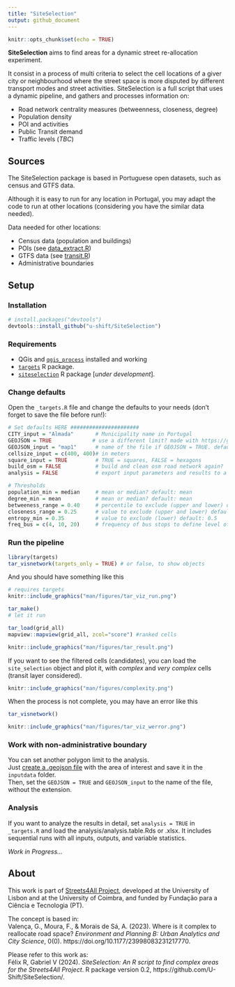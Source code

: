 ```yaml
---
title: "SiteSelection"
output: github_document
---
```


```r
knitr::opts_chunk$set(echo = TRUE)
```

**SiteSelection** aims to find areas for a dynamic street re-allocation experiment.

It consist in a process of multi criteria to select the cell locations of a giver city or neighbourhood where the street space is more disputed by different transport modes and street activities. 
SiteSelection is a full script that uses a dynamic pipeline, and gathers and processes information on:

* Road network centrality measures (betweenness, closeness, degree)
* Population density
* POI and activities
* Public Transit demand
* Traffic levels (_TBC_)

## Sources

The SiteSelection package is based in Portuguese open datasets, such as census and GTFS data.

Although it is easy to run for any location in Portugal, you may adapt the code to run at other locations (considering you have the similar data needed).

Data needed for other locations:

* Census data (population and buildings)
* POIs (see [data_extract.R](https://github.com/U-Shift/SiteSelection/blob/fc0bce07acf3b60ce0bfe1d26511acd7c2d5c083/code/data_extract.R#L146))
* GTFS data (see [transit.R](https://github.com/U-Shift/SiteSelection/blob/main/code/transit.R))
* Administrative boundaries


## Setup

### Installation

```r
# install.packages("devtools")
devtools::install_github("u-shift/SiteSelection")
```


### Requirements

*   QGis and [`qgis_process`](https://r-spatial.github.io/qgisprocess/) installed and working
*   [`targets`](https://books.ropensci.org/targets/) R package.
*   [`siteselection`]() R package [_under development_].

### Change defaults

Open the `_targets.R` file and change the defaults to your needs (don't forget to save the file before run!):

```r
# Set defaults HERE ######################
CITY_input = "Almada"       # Municipality name in Portugal
GEOJSON = TRUE             # use a different limit? made with https://geojson.io/ and saved in inputdata/*.geojson
GEOJSON_input = "map1"      # name of the file if GEOJSON = TRUE. default: "map1"
cellsize_input = c(400, 400)# in meters
square_input = TRUE         # TRUE = squares, FALSE = hexagons
build_osm = FALSE           # build and clean osm road network again?
analysis = FALSE            # export input parameters and results to a xls file? default: FALSE

# Thresholds
population_min = median     # mean or median? default: mean
degree_min = mean           # mean or median? default: mean
betweeness_range = 0.40     # percentile to exclude (upper and lower) default: 0.25
closeness_range = 0.25      # value to exclude (upper and lower) default: 0.25
entropy_min = 0.35          # value to exclude (lower) default: 0.5
freq_bus = c(4, 10, 20)     # frequency of bus stops to define level of service. last 2 will remain. default: c(4, 10, 20) 

```

### Run the pipeline

```r
library(targets)
tar_visnetwork(targets_only = TRUE) # or false, to show objects
```

And you should have something like this

```r
# requires targets
knitr::include_graphics("man/figures/tar_viz_run.png")
```

```r
tar_make()
# let it run

tar_load(grid_all)
mapview::mapview(grid_all, zcol="score") #ranked cells
```
```r
knitr::include_graphics("man/figures/tar_result.png")
```

If you want to see the filtered cells (candidates), you can load the `site_selection` object and plot it, with *complex* and *very complex* cells (transit layer considered).

```r
knitr::include_graphics("man/figures/complexity.png")
```


When the process is not complete, you may have an error like this

```r
tar_visnetwork()
```
```r
knitr::include_graphics("man/figures/tar_viz_werror.png")
```

### Work with non-administrative boundary

You can set another polygon limit to the analysis.  
Just [create a .geojson file](https://geojson.io/) with the area of interest and save it in the `inputdata` folder.  
Then, set the `GEOJSON = TRUE` and `GEOJSON_input` to the name of the file, without the extension.


### Analysis

If you want to analyze the results in detail, set `analysis = TRUE` in `_targets.R` and load the analysis/analysis.table.Rds or .xlsx.
It includes sequential runs with all inputs, outputs, and variable statistics.

_Work in Progress..._

## About

This work is part of [Streets4All Project](https://streets4all.tecnico.ulisboa.pt), developed at the University of Lisbon and at the University of Coimbra, and funded by Fundação para a Ciência e Tecnologia (PT).

The concept is based in:  
Valença, G., Moura, F., & Morais de Sá, A. (2023). Where is it complex to reallocate road space? *Environment and Planning B: Urban Analytics and City Science*, 0(0). https://doi.org/10.1177/23998083231217770.


Please refer to this work as:  
Félix R, Gabriel V (2024). *SiteSelection: An R script to find complex areas for the Streets4All Project*. R package version 0.2, https://github.com/U-Shift/SiteSelection/. 
